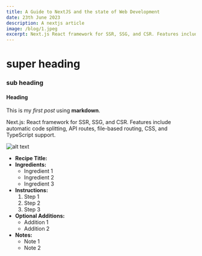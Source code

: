 ```yaml
---
title: A Guide to NextJS and the state of Web Development
date: 23th June 2023
description: A nextjs article
image: /blog/1.jpeg
excerpt: Next.js React framework for SSR, SSG, and CSR. Features include automatic code splitting, API routes, file-based routing, CSS, and TypeScript support.
---
```

# super heading
### sub heading
#### Heading

This is my *first post* using **markdown**.

Next.js: React framework for SSR, SSG, and CSR. Features include automatic code splitting, API routes, file-based routing, CSS, and TypeScript support.

![alt text](https://images.pexels.com/photos/756861/pexels-photo-756861.jpeg "Title")

- **Recipe Title:** 
- **Ingredients:**
  - Ingredient 1
  - Ingredient 2
  - Ingredient 3
- **Instructions:**
  1. Step 1
  2. Step 2
  3. Step 3
- **Optional Additions:**
  - Addition 1
  - Addition 2
- **Notes:**
  - Note 1
  - Note 2